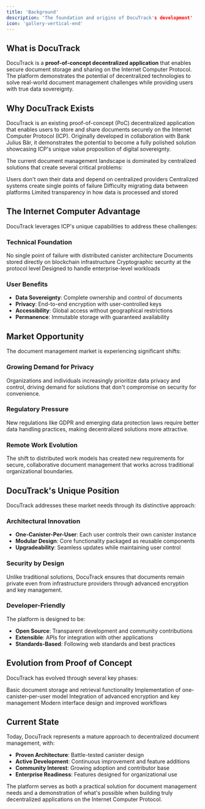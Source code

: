 ```yaml
---
title: 'Background'
description: 'The foundation and origins of DocuTrack's development'
icon: 'gallery-vertical-end'
---
```


## What is DocuTrack

DocuTrack is a **proof-of-concept decentralized application** that enables secure document storage and sharing on the Internet Computer Protocol. The platform demonstrates the potential of decentralized technologies to solve real-world document management challenges while providing users with true data sovereignty.

## Why DocuTrack Exists
DocuTrack is an existing proof-of-concept (PoC) decentralized application that enables users to store and share documents securely on the Internet Computer Protocol (ICP). Originally developed in collaboration with Bank Julius Bär, it demonstrates the potential to become a fully polished solution showcasing ICP's unique value proposition of digital sovereignty.

The current document management landscape is dominated by centralized solutions that create several critical problems:

<CardGroup cols={2}>
  <Card title="Data Control Issues" icon="lock">
    Users don't own their data and depend on centralized providers
  </Card>
  <Card title="Security Vulnerabilities" icon="shield-alert">
    Centralized systems create single points of failure
  </Card>
  <Card title="Vendor Lock-in" icon="link">
    Difficulty migrating data between platforms
  </Card>
  <Card title="Privacy Concerns" icon="eye">
    Limited transparency in how data is processed and stored
  </Card>
</CardGroup>

## The Internet Computer Advantage

DocuTrack leverages ICP's unique capabilities to address these challenges:

### Technical Foundation

<AccordionGroup>
  <Accordion title="True Decentralization">
    No single point of failure with distributed canister architecture
  </Accordion>
  <Accordion title="On-Chain Storage">
    Documents stored directly on blockchain infrastructure
  </Accordion>
  <Accordion title="Built-in Security">
    Cryptographic security at the protocol level
  </Accordion>
  <Accordion title="Scalability">
    Designed to handle enterprise-level workloads
  </Accordion>
</AccordionGroup>

### User Benefits

- **Data Sovereignty**: Complete ownership and control of documents
- **Privacy**: End-to-end encryption with user-controlled keys
- **Accessibility**: Global access without geographical restrictions
- **Permanence**: Immutable storage with guaranteed availability

## Market Opportunity

The document management market is experiencing significant shifts:

### Growing Demand for Privacy

Organizations and individuals increasingly prioritize data privacy and control, driving demand for solutions that don't compromise on security for convenience.

### Regulatory Pressure

<Info>
New regulations like GDPR and emerging data protection laws require better data handling practices, making decentralized solutions more attractive.
</Info>

### Remote Work Evolution

The shift to distributed work models has created new requirements for secure, collaborative document management that works across traditional organizational boundaries.

## DocuTrack's Unique Position

DocuTrack addresses these market needs through its distinctive approach:

### Architectural Innovation

- **One-Canister-Per-User**: Each user controls their own canister instance
- **Modular Design**: Core functionality packaged as reusable components
- **Upgradeability**: Seamless updates while maintaining user control

### Security by Design

<Warning>
Unlike traditional solutions, DocuTrack ensures that documents remain private even from infrastructure providers through advanced encryption and key management.
</Warning>

### Developer-Friendly

The platform is designed to be:
- **Open Source**: Transparent development and community contributions
- **Extensible**: APIs for integration with other applications
- **Standards-Based**: Following web standards and best practices

## Evolution from Proof of Concept

DocuTrack has evolved through several key phases:

<Steps>
  <Step title="Initial Concept">
    Basic document storage and retrieval functionality
  </Step>
  <Step title="Architecture Refinement">
    Implementation of one-canister-per-user model
  </Step>
  <Step title="Security Enhancement">
    Integration of advanced encryption and key management
  </Step>
  <Step title="User Experience Focus">
    Modern interface design and improved workflows
  </Step>
</Steps>

## Current State

Today, DocuTrack represents a mature approach to decentralized document management, with:

- **Proven Architecture**: Battle-tested canister design
- **Active Development**: Continuous improvement and feature additions
- **Community Interest**: Growing adoption and contributor base
- **Enterprise Readiness**: Features designed for organizational use

The platform serves as both a practical solution for document management needs and a demonstration of what's possible when building truly decentralized applications on the Internet Computer Protocol.